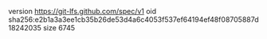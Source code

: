 version https://git-lfs.github.com/spec/v1
oid sha256:e2b1a3a3ee1cb35b26de53d4a6c4053f537ef64194ef48f08705887d18242035
size 6745
